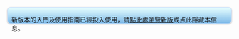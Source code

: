 <div style="border:1px solid #C2dfff; -moz-box-shadow: 0 1px 3px rgba(0, 0, 0, 0.35); -webkit-box-shadow: 0 1px 3px rgba(0, 0, 0, 0.35); box-shadow: 0 1px 3px rgba(0, 0, 0, 0.35); background: #E7FFFF; background: -moz-linear-gradient(top, #A7D7F9 0%, #7db9e8 100%); background: -webkit-gradient(linear, left top, left bottom, color-stop(0%,#E7FFFF), color-stop(100%,#7db9e8)); background: -webkit-linear-gradient(top, #E7FFFF 0%,#7db9e8 100%); background: -o-linear-gradient(top, #E7FFFF 0%,#7db9e8 100%); background: -ms-linear-gradient(top, #E7FFFF 0%,#7db9e8 100%); background: linear-gradient(top, #E7FFFF 0%,#7db9e8 100%); -moz-border-radius: 7px; -webkit-border-radius: 7px; border-radius: 7px; font-family:Calibri, Verdana, sans-serif;height:30px;padding: 3px 8px;" id="mw-customcollapsible-note" class="mw-collapsible mw-uncollapsed">
新版本的入門及使用指南已經投入使用，請[[Wikipedia:新手入門/主頁|點此處瀏覽新版]]或<span style="cursor:pointer;" class="mw-customtoggle-note">点此隱藏本信息</span>。
</div>